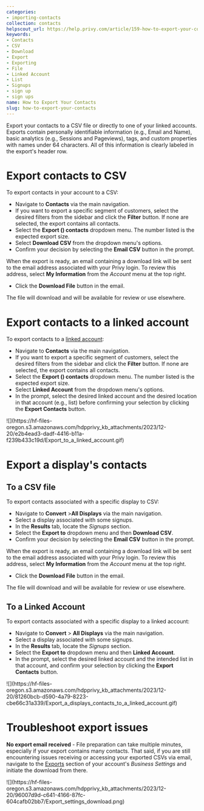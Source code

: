 ```yaml
---
categories:
- importing-contacts
collection: contacts
helpscout_url: https://help.privy.com/article/159-how-to-export-your-contacts
keywords:
- Contacts
- CSV
- Download
- Export
- Exporting
- File
- Linked Account
- List
- Signups
- sign up
- sign ups
name: How to Export Your Contacts
slug: how-to-export-your-contacts
---
```

Export your contacts to a CSV file or directly to one of your linked accounts.
Exports contain personally identifiable information (e.g., Email and Name),
basic analytics (e.g., Sessions and Pageviews), tags, and custom properties
with names under 64 characters. All of this information is clearly labeled in
the export's header row.

# Export contacts to CSV

To export contacts in your account to a CSV:

  * Navigate to **Contacts** via the main navigation. 
  * If you want to export a specific segment of customers, select the desired filters from the sidebar and click the **Filter** button. If none are selected, the export contains all contacts. 
  * Select the **Export () contacts** dropdown menu. The number listed is the expected export size. 
  * Select **Download CSV** from the dropdown menu's options. 
  * Confirm your decision by selecting the **Email CSV** button in the prompt. 

When the export is ready, an email containing a download link will be sent to
the email address associated with your Privy login. To review this address,
select **My Information** from the _Account_ menu at the top right.

  * Click the **Download File** button in the email. 

The file will download and will be available for review or use elsewhere.

# Export contacts to a linked account

To export contacts to a [linked
account](https://dashboard.privy.com/settings/accounts):

  * Navigate to **Contacts** via the main navigation. 
  * If you want to export a specific segment of customers, select the desired filters from the sidebar and click the **Filter** button. If none are selected, the export contains all contacts. 
  * Select the **Export () contacts** dropdown menu. The number listed is the expected export size. 
  * Select **Linked Account** from the dropdown menu's options.
  * In the prompt, select the desired linked account and the desired location in that account (e.g., list) before confirming your selection by clicking the **Export Contacts** button. 

![](https://hf-files-
oregon.s3.amazonaws.com/hdpprivy_kb_attachments/2023/12-20/e2b4ead3-dadf-4416-b11a-f239b433c19d/Export_to_a_linked_account.gif)

# Export a display's contacts

## To a CSV file

To export contacts associated with a specific display to CSV:

  * Navigate to **Convert** >**All Displays** via the main navigation. 
  * Select a display associated with some signups. 
  * In the **Results** tab, locate the _Signups_ section. 
  * Select the **Export to** dropdown menu and then **Download CSV**.
  * Confirm your decision by selecting the **Email CSV** button in the prompt.

When the export is ready, an email containing a download link will be sent to
the email address associated with your Privy login. To review this address,
select **My Information** from the _Account_ menu at the top right.

  * Click the **Download File** button in the email. 

The file will download and will be available for review or use elsewhere.

## To a Linked Account

To export contacts associated with a specific display to a linked account:

  * Navigate to **Convert** > **All Displays** via the main navigation. 
  * Select a display associated with some signups. 
  * In the **Results** tab, locate the _Signups_ section. 
  * Select the **Export to** dropdown menu and then **Linked Account**.
  * In the prompt, select the desired linked account and the intended list in that account, and confirm your selection by clicking the **Export Contacts** button. 

![](https://hf-files-
oregon.s3.amazonaws.com/hdpprivy_kb_attachments/2023/12-20/81260bcb-d590-4a79-8223-cbe66c31a339/Export_a_displays_contacts_to_a_linked_account.gif)

# Troubleshoot export issues

**No export email received** \- File preparation can take multiple minutes,
especially if your export contains many contacts. That said, if you are still
encountering issues receiving or accessing your exported CSVs via email,
navigate to the [Exports](https://dashboard.privy.com/settings/exports)
section of your account's _Business Settings_ and initiate the download from
there.

![](https://hf-files-
oregon.s3.amazonaws.com/hdpprivy_kb_attachments/2023/12-20/96007d9d-c641-4166-87fc-604cafb02bb7/Export_settings_download.png)

